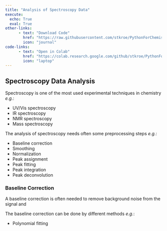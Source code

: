 ```yaml
---
title: "Analysis of Spectroscopy Data"
execute: 
  echo: True
  eval: True
other-links: 
      - text: "Download Code"
        href: "https://raw.githubusercontent.com/stkroe/PythonForChemists/main/course/notebooks/Spectroscopy.ipynb"
        icon: "journal"
code-links:
      - text: "Open in Colab"
        href: "https://colab.research.google.com/github/stkroe/PythonForChemists/blob/main/course/notebooks/Spectroscopy.ipynb"
        icon: "laptop"
--- 
```


##   Spectroscopy Data Analysis {.unnumbered}


Spectroscopy is one of the most used experimental techniques in chemistry *e.g.*:

- UV/Vis spectroscopy
- IR spectroscopy
- NMR spectroscopy
- Mass spectroscopy


The analysis of spectroscopy needs often some preprocessing steps *e.g.*:

- Baseline correction
- Smoothing
- Normalization
- Peak assignment
- Peak fitting
- Peak integration
- Peak deconvolution


### Baseline Correction {.unnumbered}

A baseline correction is often needed to remove background noise from the signal and 

The baseline correction can be done by different methods *e.g.*:

- Polynomial fitting
